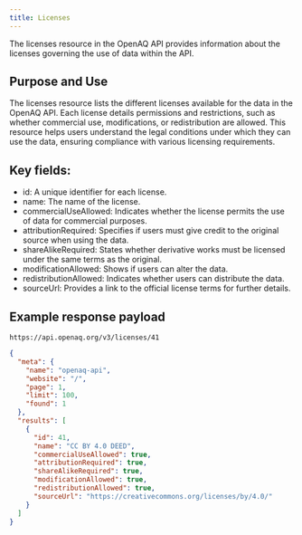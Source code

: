 ```yaml
---
title: Licenses
---
```


The licenses resource in the OpenAQ API provides information about the licenses
governing the use of data within the API.

## Purpose and Use

The licenses resource lists the different licenses available for the data in the
OpenAQ API. Each license details permissions and restrictions, such as whether
commercial use, modifications, or redistribution are allowed. This resource
helps users understand the legal conditions under which they can use the data,
ensuring compliance with various licensing requirements.

## Key fields:

- id: A unique identifier for each license.
- name: The name of the license.
- commercialUseAllowed: Indicates whether the license permits the use of data
  for commercial purposes.
- attributionRequired: Specifies if users must give credit to the original
  source when using the data.
- shareAlikeRequired: States whether derivative works must be licensed under the
  same terms as the original.
- modificationAllowed: Shows if users can alter the data.
- redistributionAllowed: Indicates whether users can distribute the data.
- sourceUrl: Provides a link to the official license terms for further details.

## Example response payload

`https://api.openaq.org/v3/licenses/41`

```json
{
  "meta": {
    "name": "openaq-api",
    "website": "/",
    "page": 1,
    "limit": 100,
    "found": 1
  },
  "results": [
    {
      "id": 41,
      "name": "CC BY 4.0 DEED",
      "commercialUseAllowed": true,
      "attributionRequired": true,
      "shareAlikeRequired": true,
      "modificationAllowed": true,
      "redistributionAllowed": true,
      "sourceUrl": "https://creativecommons.org/licenses/by/4.0/"
    }
  ]
}
```
